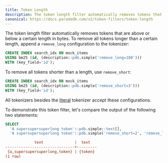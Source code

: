 ```yaml
---
title: Token Length
description: The token length filter automatically removes tokens that are above or below a certain byte length.
canonical: https://docs.paradedb.com/v2/token-filters/token-length
---
```


The token length filter automatically removes tokens that are above or below a certain length in bytes.
To remove all tokens longer than a certain length, append a `remove_long` configuration to the tokenizer:

```sql
CREATE INDEX search_idx ON mock_items
USING bm25 (id, (description::pdb.simple('remove_long=100')))
WITH (key_field='id');
```

To remove all tokens shorter than a length, use `remove_short`:

```sql
CREATE INDEX search_idx ON mock_items
USING bm25 (id, (description::pdb.simple('remove_short=3')))
WITH (key_field='id');
```

All tokenizers besides the [literal](/v2/tokenizers/available-tokenizers/exact) tokenizer accept these configurations.

To demonstrate this token filter, let's compare the output of the following two statements:

```sql
SELECT
  'A supersupersuperlong token'::pdb.simple::text[],
  'A supersupersuperlong token'::pdb.simple('remove_short=2', 'remove_long=10')::text[];
```

```ini Expected Response
             text              |  text
-------------------------------+---------
 {a,supersupersuperlong,token} | {token}
(1 row)
```
